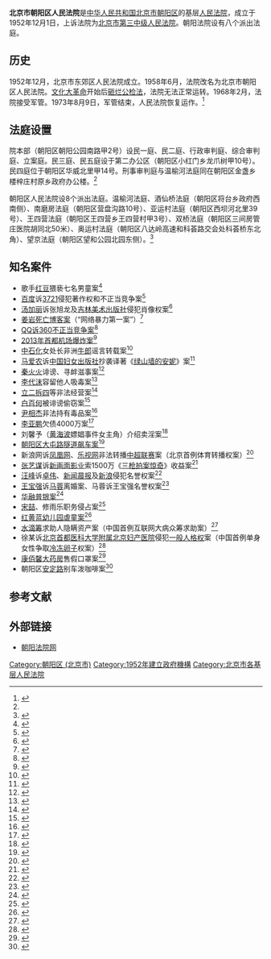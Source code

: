 {{Infobox PRCG
|机构名称=北京市朝阳区人民法院
|标志1=National Emblem of the People's Republic of China.svg
|职位1=
|人员1=
|衔级1=
|上诉法院=[[北京市第三中级人民法院|北京市第三中级人民法院]]
|业务上级=[[北京市第三中级人民法院|北京市第三中级人民法院]]
|组织上级=[[北京市朝阳区人民代表大会|北京市朝阳区人民代表大会]]<br>[[北京市朝阳区人民代表大会常务委员会|北京市朝阳区人民代表大会常务委员会]]
|中共上级=[[中国共产党北京市朝阳区委员会|中国共产党北京市朝阳区委员会]]
|中共本级=中国共产党北京市朝阳区人民法院党组
|机构类型=[[基层人民法院|基层人民法院]]
|行政级别=
|授权法源=
|组织法规=[[中华人民共和国人民法院组织法|中华人民共和国人民法院组织法]]
|场所1=院机关
|地址1=北京市朝阳区朝阳公园南路甲2号
|邮编1=
|场所2=第二办公区
|地址2=北京市朝阳区小红门乡龙爪树村甲10号
|邮编2=
|场所3=温榆河法庭、刑事审判庭
|地址3=北京市朝阳区金盏乡楼梓庄村原乡政府办公楼
|邮编3=
|场所4=酒仙桥法庭
|地址4=北京市朝阳区将台乡政府西南侧
|邮编4=
|场所5=南磨房法庭
|地址5=北京市朝阳区营盘沟路10号
|邮编5=
|场所6=亚运村法庭
|地址6=北京市朝阳区西坝河北里39号
|邮编6=
|场所7=王四营法庭
|地址7=北京市朝阳区王四营乡王四营村甲3号
|邮编7=
|场所8=双桥法庭
|地址8=北京市朝阳区三间房管庄医院胡同北50米
|邮编8=
|场所9=奥运村法庭
|地址9=北京市朝阳区八达岭高速和科荟路交会处科荟桥东北角
|邮编9=
|场所10=望京法庭
|地址10=北京市朝阳区望和公园北园东侧
|邮编10=
|场所11=民四庭
|地址11=北京市朝阳区华威北里甲14号
|邮编11=
|网站=朝阳法院网
|网址=http://cyqfy.chinacourt.org
|成立时间=1952年12月1日
|时期1=
|机构1=
|时期2=
|机构2=
|时期3=
|机构3=
}}
'''北京市朝阳区人民法院'''是[[中华人民共和国|中华人民共和国]][[北京市|北京市]][[朝阳区|朝阳区]]的基层[[中华人民共和国司法体制|人民法院]]，成立于1952年12月1日，上诉法院为[[北京市第三中级人民法院|北京市第三中级人民法院]]。朝阳法院设有八个派出法庭。

== 历史 ==
1952年12月，北京市东郊区人民法院成立。1958年6月，法院改名为北京市朝阳区人民法院。[[文化大革命|文化大革命]]开始后[[砸烂公检法|砸烂公检法]]，法院无法正常运转。1968年2月，法院接受军管。1973年8月9日，军管结束，人民法院恢复运作。<ref>{{Cite web |title=第二十二编 司法 |url=http://www.bjchy.gov.cn/chaoyang/qznj/8a24f09a24d954020124d968df62001f.html |accessdate=2020-12-21 |date=2009-11-09 |publisher=北京朝阳}}</ref>

== 法庭设置 ==
院本部（朝阳区朝阳公园南路甲2号）设民一庭、民二庭、行政审判庭、综合审判庭、立案庭。民三庭、民五庭设于第二办公区（朝阳区小红门乡龙爪树甲10号）。民四庭位于朝阳区华威北里甲14号。刑事审判庭与温榆河法庭同在朝阳区金盏乡楼梓庄村原乡政府办公楼。<ref name="bjcourt" />

朝阳区人民法院设8个派出法庭。温榆河法庭、酒仙桥法庭（朝阳区将台乡政府西南侧）、南磨房法庭（朝阳区营盘沟路10号）、亚运村法庭（朝阳区西坝河北里39号）、王四营法庭（朝阳区王四营乡王四营村甲3号）、双桥法庭（朝阳区三间房管庄医院胡同北50米）、奥运村法庭（朝阳区八达岭高速和科荟路交会处科荟桥东北角）、望京法庭（朝阳区望和公园北园东侧）。<ref name="bjcourt">{{Cite web |title=北京市朝阳区人民法院 |url=http://www.bjcourt.gov.cn/fyzy/detail.htm?id=15 |accessdate=2020-12-21 |publisher=北京法院审判信息网 |archive-date=2020-07-02 |archive-url=https://web.archive.org/web/20200702041637/http://www.bjcourt.gov.cn/fyzy/detail.htm?id=15 |dead-url=no }}</ref>

== 知名案件 ==
* 歌手[[红豆_(歌手)|红豆]]猥亵七名男童案<ref>{{Cite news |url=http://www.chinanews.com/2002-06-20/26/196609.html |title=猥亵七名男童 歌手红豆一审被判三年半徒刑(图) |date=2002-06-20 |work=中国新闻网 |accessdate=2020-12-21}}</ref>
* [[百度|百度]]诉[[3721|3721]]侵犯著作权和不正当竞争案<ref>{{Cite news |url=http://finance.sina.com.cn/roll/20031224/1032575499.shtml |title=百度诉3721两案一审胜诉 |date=2003-12-24 |work=南方日报 |via=新浪网 |accessdate=2020-12-21 |archive-date=2004-09-05 |archive-url=https://web.archive.org/web/20040905150953/http://finance.sina.com.cn/roll/20031224/1032575499.shtml |dead-url=no }}</ref>
* [[汤加丽|汤加丽]]诉张旭龙及[[吉林美术出版社|吉林美术出版社]]侵犯肖像权案<ref>{{Cite news |url=http://www.huaxia.com/yl/xwqbz/2005/00333749.html |title=汤加丽告摄影师张旭龙侵犯肖像权一审胜诉(图) |date=2005-06-23 |work=华夏经纬网 |accessdate=2020-12-21}}</ref>
* [[姜岩自杀事件|姜岩死亡博客案]]（“网络暴力第一案”）<ref>{{Cite news |url=https://tech.163.com/08/1218/18/4TFEJ2LJ000915BF.html |title=网络暴力第一案宣判 大旗网被判侵权 |last=网易 |date=2008-12-18 |work=网易科技 |accessdate=2020-12-21}}</ref>
* [[奇虎360与腾讯QQ争斗事件|QQ诉360不正当竞争案]]<ref>{{Cite news |url=http://www.chinadaily.com.cn/dfpd/2011-04/27/content_12401034.htm |title="QQ大战360"案一审宣判 360被判赔偿40万元 |date=2011-04-27 |work=中国日报 |via=人民网-《人民日报》 |accessdate=2020-12-21 |archive-date=2011-05-01 |archive-url=https://web.archive.org/web/20110501132655/http://www.chinadaily.com.cn/dfpd/2011-04/27/content_12401034.htm |dead-url=no }}</ref>
* [[2013年首都机场爆炸事件|2013年首都机场爆炸案]]<ref>{{Cite news |url=http://leaders.people.com.cn/n/2013/1015/c58278-23206722-2.html |title="首都机场爆炸案"冀中星一审被判6年  穿病号服出庭[组图] |date=2013-10-15 |work=新华网 |via=人民网 |accessdate=2020-12-21}}</ref>
* [[中石化|中石化]]女处长非洲[[男妓|牛郎]]谣言转载案<ref>{{Cite news |url=http://sg.xinhuanet.com/2013-10/24/c_125588581.htm |title=“牛郎门”案宣判 中石化女处长胜诉 |date=2013-10-24 |work= 新京报 |via=新华网 |accessdate=2020-12-21}}</ref>
* [[马爱农|马爱农]]诉[[中国妇女出版社|中国妇女出版社]]抄袭译著《[[绿山墙的安妮|绿山墙的安妮]]》案<ref>{{Cite news |url=https://www.chinanews.com/cul/2013/12-19/5639014.shtml |title=出版社抄袭一审判决 马爱农不满将再度上诉 |date=2013-12-19 |work=中新网 |accessdate=2020-12-21 |archive-date=2013-12-20 |archive-url=https://web.archive.org/web/20131220061714/http://www.chinanews.com/cul/2013/12-19/5639014.shtml |dead-url=no }}</ref>
* [[秦火火|秦火火]]诽谤、寻衅滋事案<ref>{{Cite news |url=http://hb.people.com.cn/n/2014/0418/c192237-21020762.html |title=犯诽谤罪、寻衅滋事罪 “秦火火”一审获刑三年 |date=2014-04-18 |work=人民网-人民日报 |accessdate=2020-12-21}}</ref>
* [[李代沫|李代沫]]容留他人吸毒案<ref>{{Cite news |url=https://www.chinanews.com/fz/2014/05-23/6205630.shtml |title=李代沫容留他人吸毒案5月27日上午一审开庭审理 |date=2014-05-23 |work=中新网 |accessdate=2020-12-21 |archive-date=2020-01-15 |archive-url=https://web.archive.org/web/20200115003844/http://www.chinanews.com/fz/2014/05-23/6205630.shtml |dead-url=no }}</ref>
* [[立二拆四|立二拆四]]等非法经营案<ref>{{Cite news |url=http://www.jcrb.com/tpjj/201411/t20141118_1450690.html |title=网络推手“立二拆四”等非法经营案一审宣判 |date=2014-11-18 |work=新华网 |via=正义网 |accessdate=2020-12-21}}</ref>
* [[白百何|白百何]]被诽谤偷窃案<ref>{{Cite news |url=http://ent.people.com.cn/n/2015/0114/c1012-26384202.html |title=白百何被诽谤偷窃案一审胜诉 获赔13万余元 |date=2015-01-14 |work=人民网 |accessdate=2020-12-21}}</ref>
* [[尹相杰|尹相杰]]非法持有毒品案<ref>{{Cite news |url=http://politics.people.com.cn/n/2015/0226/c70731-26597004.html |title=北京朝阳法院将于28日审理尹相杰非法持有毒品案 |date=2015-02-26 |work=人民网 |accessdate=2020-12-21}}</ref>
* [[李亚鹏|李亚鹏]]欠债4000万案<ref>{{Cite news |url=https://ent.163.com/19/1104/11/ET4QJ96800038FO9.html |title=李亚鹏欠债4000万案将重审 一审二审均被判败诉 |last=网易 |date=2019-11-04 |work=网易娱乐 |accessdate=2020-12-21 |archive-date=2019-11-05 |archive-url=https://web.archive.org/web/20191105042424/https://ent.163.com/19/1104/11/ET4QJ96800038FO9.html |dead-url=no }}</ref>
* 刘馨予（[[黄海波|黄海波]]嫖娼事件女主角）介绍卖淫案<ref>{{Cite news |url=https://www.chinanews.com/yl/2015/05-12/7270117.shtml |title=黄海波嫖娼事件女主角刘馨予一审获刑6个月(图) |date=2015-05-12 |work=新京报 |via=中新网 |accessdate=2020-12-21 |archive-date=2015-08-03 |archive-url=https://web.archive.org/web/20150803141315/http://www.chinanews.com/yl/2015/05-12/7270117.shtml |dead-url=no }}</ref>
* [[2015年北京大屯路飙车事故|朝阳区大屯路隧道飙车案]]<ref>{{Cite news |url=https://news.163.com/15/0522/06/AQ6TAL9R00014AED.html |title=北京市朝阳区人民法院对“大屯路隧道飙车案”作出一审判决(图) |last=网易 |date=2015-05-22 |work= 山西新闻网-山西日报 |via=网易 |accessdate=2020-12-21}}</ref>
* 新浪网诉[[凤凰网|凤凰网]]、[[乐视网|乐视网]]非法转播[[中超联赛|中超联赛]]案（北京首例体育转播权案）<ref>{{Cite news |url=http://www.ce.cn/culture/gd/201507/09/t20150709_5886382.shtml |title=北京首例体育赛事转播权纠纷一审原告胜诉  |date=2015-07-09 |work=中国经济网 |accessdate=2020-12-21}}</ref>
* [[张艺谋|张艺谋]]诉[[新画面影业|新画面影业]]索1500万《[[三枪拍案惊奇|三枪拍案惊奇]]》收益案<ref>{{Cite news |url=https://www.chinanews.com/yl/2015/09-16/7525896.shtml |title=《三枪》收益案一审张艺谋获赔1500万 张伟平上诉  |date=2015-09-16 |work=金羊网 |via=中新网 |accessdate=2020-12-21}}</ref>
* [[汪峰|汪峰]]诉[[卓伟|卓伟]]、[[新闻晨报|新闻晨报]]及[[新浪|新浪]]侵犯名誉权案<ref>{{Cite news |url=https://ent.163.com/15/1224/09/BBJF43KO00031H2L.html |title=难上头条！汪峰告狗仔卓伟等媒体侵权一审被驳 |last=网易 |date=2015-12-24 |work=网易娱乐 |accessdate=2020-12-21 |archive-date=2015-12-28 |archive-url=https://web.archive.org/web/20151228010246/http://ent.163.com/15/1224/09/BBJF43KO00031H2L.html |dead-url=no }}</ref>
* [[王宝强|王宝强]]诉[[马蓉|马蓉]]离婚案、马蓉诉王宝强名誉权案<ref>{{Cite news |url=https://news.china.com/socialgd/10000169/20180615/32533883.html |title=关注！王宝强离婚案二审在北京朝阳法院不公开审理 |date=2018-06-15 |work=凤凰娱乐 |via=中华网 |accessdate=2020-12-21 |archive-date=2020-10-22 |archive-url=https://web.archive.org/web/20201022182501/https://news.china.com/socialgd/10000169/20180615/32533883.html |dead-url=no }}</ref>
* [[华融普银案|华融普银案]]<ref>{{Cite news |url=https://www.chinacourt.org/article/detail/2017/03/id/2681422.shtml |title=非法吸存55亿 “华融普银案”一审8人获刑 |date=2017-03-31 |work=中国法院网 |accessdate=2020-12-21}}</ref>
* [[宋喆|宋喆]]、修雨乐职务侵占案<ref>{{Cite news |url=http://legal.people.com.cn/n1/2018/1018/c42510-30348991.html |title=王宝强前经纪人宋喆职务侵占案一审宣判：获刑6年 |date=2018-10-18 |work=人民网 |accessdate=2020-12-21 |archive-date=2018-11-03 |archive-url=https://web.archive.org/web/20181103173339/http://legal.people.com.cn/n1/2018/1018/c42510-30348991.html |dead-url=no }}</ref>
* [[北京红黄蓝幼儿园虐童事件|红黄蓝幼儿园虐童案]]<ref>{{Cite news |url=http://www.xinhuanet.com/legal/2018-12/28/c_1123918733.htm |title=北京红黄蓝幼儿园虐童案一审宣判 |date=2018-12-28 |work=新华网 |accessdate=2020-12-21 |archive-date=2020-11-24 |archive-url=https://web.archive.org/web/20201124214705/http://www.xinhuanet.com/legal/2018-12/28/c_1123918733.htm |dead-url=no }}</ref>
* [[水滴筹|水滴筹]]求助人隐瞒资产案（中国首例互联网大病众筹求助案）<ref>{{Cite news |url=https://www.takefoto.cn/viewnews-1950260.html |title=全国首例！“水滴筹”求助人隐瞒财产，北京朝阳法院一审宣判  |date=2019-11-06 |work=北京日报 |accessdate=2020-12-21}}</ref>
* 徐某诉[[北京首都医科大学附属北京妇产医院|北京首都医科大学附属北京妇产医院]]侵犯[[一般人格权|一般人格权]]案（中国首例单身女性争取[[冷冻卵子|冷冻卵子]]权案）<ref>{{Cite news |url=http://news.cctv.com/2020/01/04/ARTITRViSQP3DxFr6zzsViqM200104.shtml |title=国内首例单身女性争取冻卵案近日在京开庭 |last=田宏 |date=2020-01-04 |work=法制日报 |accessdate=2020-12-21 |archive-date=2020-01-06 |archive-url=https://web.archive.org/web/20200106095250/http://news.cctv.com/2020/01/04/ARTITRViSQP3DxFr6zzsViqM200104.shtml |dead-url=no }}</ref>
* [[康佰馨大药房|康佰馨大药房]]售假口罩案<ref>{{Cite news |url=https://finance.sina.com.cn/chanjing/gsnews/2020-06-20/doc-iirczymk8002122.shtml |title=康佰馨大药房售假口罩案一审宣判 董事长李东获刑15年 |last=李微敖 |date=2020-06-20 |work=经济观察网 |via=新浪 |accessdate=2020-12-21}}</ref>
* 朝阳区[[安定路|安定路]]别车泼咖啡案<ref>{{Cite news |url=https://news.cctv.com/2020/10/22/ARTITpQ2ph2ugopoeejgp7SW201022.shtml |title=“别车泼咖啡案”宣判！两名当事人分别受到不同程度的处罚 |last=赵延灵 |date=2020-10-22 |work=央视网 |accessdate=2020-12-21}}</ref>

==参考文献==
{{reflist|30em}}

==外部链接==
* [http://cyqfy.chinacourt.org/ 朝阳法院网]{{Wayback|url=http://cyqfy.chinacourt.org/ |date=20100808072053 }}
[[Category:朝阳区_(北京市)|Category:朝阳区 (北京市)]]
[[Category:1952年建立政府機構|Category:1952年建立政府機構]]
[[Category:北京市各基层人民法院|Category:北京市各基层人民法院]]